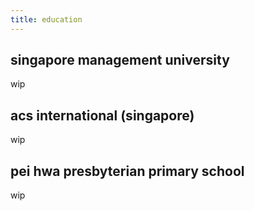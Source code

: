 ```yaml
---
title: education
---
```


## singapore management university

wip

## acs international (singapore)

wip

## pei hwa presbyterian primary school

wip
